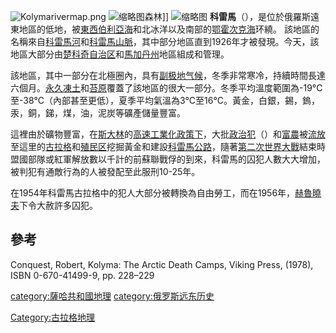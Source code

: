 {{noteTA
|1=zh-cn:科雷马; zh-hk:科雷馬; zh-tw:科力馬; 
|2=zh-hans:赫鲁晓夫; zh-tw:赫魯雪夫; zh-hk:赫魯曉夫;
}}
[[File:Kolymarivermap.png|thumb]]
[[File:Larix_gmelinii0.jpg|缩略图]]森林]]
[[File:Butugycheg_mine.jpg|缩略图]]
'''科雷馬'''（{{lang-ru|Колыма́}}），是位於俄羅斯遠東地區的低地，被[[東西伯利亞海|東西伯利亞海]]和北冰洋以及南部的[[鄂霍次克海|鄂霍次克海]]环繞。 該地區的名稱來自[[科雷馬河|科雷馬河]]和[[科雷馬山脈|科雷馬山脈]]，其中部分地區直到1926年才被發現。今天，該地區大部分由[[楚科奇自治区|楚科奇自治区]]和[[馬加丹州|馬加丹州]]地區組成和管理。

該地區，其中一部分在北極圈內，具有[[副极地气候|副极地气候]]，冬季非常寒冷，持續時間長達六個月。[[永久凍土|永久凍土]]和[[苔原|苔原]]覆蓋了該地區的很大一部分。冬季平均溫度範圍為-19°C至-38°C（內部甚至更低），夏季平均氣溫為3°C至16°C。黃金，白銀，錫，鎢，汞，銅，銻，煤，油，泥炭等礦產儲量豐富。

這裡由於礦物豐富，在[[斯大林|斯大林]]的[[斯大林模式|高速工業化政策下]]，大批[[政治犯|政治犯]]（{{fact|許多是知識分子}}）和[[富農_(俄國)|富農]]被[[流放|流放]]至這里的[[古拉格|古拉格]]和[[殖民区（苏联）|殖民区]]挖掘黃金和建設[[科雷馬公路|科雷馬公路]]，隨著[[第二次世界大战|第二次世界大戰]]結束時盟國部隊或紅軍解放數以千計的前蘇聯戰俘的到來，科雷馬的囚犯人數大大增加，被判犯有通敵行為的人被發配至此服刑10-25年。

在1954年科雷馬古拉格中的犯人大部分被轉換為自由勞工，而在1956年，[[赫魯曉夫|赫魯曉夫]]下令大赦許多囚犯。

{{fact|因惡劣的氣候和微薄的食物、工作過度，據估計，從20世紀30年代到50年代中期，有25萬到100多萬人在營地遇害。}}

==參考==
Conquest, Robert, Kolyma: The Arctic Death Camps, Viking Press, (1978), ISBN 0-670-41499-9, pp. 228–229

[[category:薩哈共和國地理|category:薩哈共和國地理]]
[[category:俄罗斯远东历史|category:俄罗斯远东历史]]
[[Category:古拉格地理|Category:古拉格地理]]